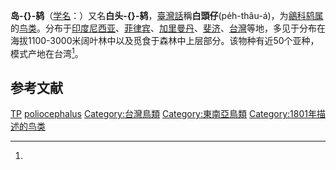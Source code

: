 {{noteTA
|T=zh-cn:岛鸫; zh-tw:白頭鶇; 
|1=zh-cn:岛鸫; zh-tw:白頭鶇; 
}}
{{speciesbox
| name = 岛鸫
| status = LC | status_system = iucn3.1
| status_ref = <ref  name=iucn>{{IUCN2010|version=2010.3| assessors = [[BirdLife_International|BirdLife International]] | year = 2009 | id = 147252 | title = Turdus poliocephalus  |downloaded = 2010-10-22}}</ref>
| image = Island Thrush.jpg
| image_caption = ''T. p. carbonarius'', [[新幾內亞|新幾內亞]]
| genus = Turdus
| species = poliocephalus
| authority = [[约翰·莱瑟姆_(鸟类学家)|Latham]], 1801<ref name='id3136'>{{cite web| url =http://www.bioinfo.cn/db05/BjdwSpecies.php?action=view&id=3136| title =岛鸫| work =《中国动物物种编目数据库》| publisher =中国科学院微生物研究所| author =中国科学院动物研究所| accessdate =2009-04-04| deadurl =yes| archiveurl =https://web.archive.org/web/20160305023258/http://www.bioinfo.cn/db05/BjdwSpecies.php?action=view&id=3136| archivedate =2016-03-05}}</ref>
}}

'''岛-{}-鸫'''（[[学名|学名]]：{{lang|la|''Turdus poliocephalus''}}）又名'''白头-{}-鸫'''，[[臺灣話|臺灣話]]稱'''白頭仔'''(pe̍h-thâu-á)，为[[鶲科|鶲科]][[鸫属|鸫属]]的[[鸟类|鸟类]]。分布于[[印度尼西亚|印度尼西亚]]、[[菲律宾|菲律宾]]、[[加里曼丹|加里曼丹]]、[[斐济|斐济]]、[[台灣|台灣]]等地，多见于分布在海拔1100-3000米阔叶林中以及觅食于森林中上层部分。该物种有近50个亚种，模式产地在台湾<ref name='id3136'/>。

== 参考文献 ==
{{reflist}}

{{Taxonbar}}

[[Category:IUCN红色名录无危物种|TP]]
[[Category:鸫属|poliocephalus]]
[[Category:台灣鳥類|Category:台灣鳥類]]
[[Category:東南亞鳥類|Category:東南亞鳥類]]
[[Category:1801年描述的鸟类|Category:1801年描述的鸟类]]